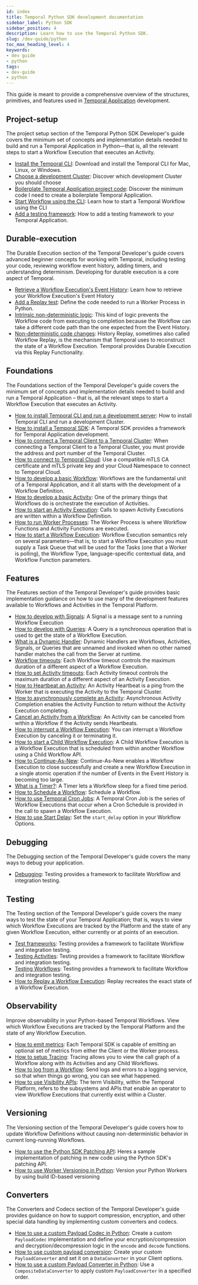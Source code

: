 ```yaml
---
id: index
title: Temporal Python SDK development documentation
sidebar_label: Python SDK
sidebar_position: 4
description: Learn how to use the Temporal Python SDK.
slug: /dev-guide/python
toc_max_heading_level: 4
keywords:
- dev guide
- python
tags:
- dev-guide
- python
---
```


<!-- THIS FILE IS GENERATED. DO NOT EDIT THIS FILE DIRECTLY -->

This guide is meant to provide a comprehensive overview of the structures, primitives, and features used in [Temporal Application](/temporal#temporal-application) development.

## Project-setup

The project setup section of the Temporal Python SDK Developer's guide covers the minimum set of concepts and implementation details needed to build and run a Temporal Application in Python—that is, all the relevant steps to start a Workflow Execution that executes an Activity.

- [Install the Temporal CLI](/dev-guide/python/project-setup#install-cli): Download and install the Temporal CLI for Mac, Linux, or Windows.
- [Choose a development Cluster](/dev-guide/python/project-setup#choose-dev-cluster): Discover which development Cluster you should choose
- [Boilerplate Temporal Application project code](/dev-guide/python/project-setup#boilerplate-project): Discover the minimum code I need to create a boilerplate Temporal Application.
- [Start Workflow using the CLI](/dev-guide/python/project-setup#start-workflow): Learn how to start a Temporal Workflow using the CLI
- [Add a testing framework](/dev-guide/python/project-setup#test-framework): How to add a testing framework to your Temporal Application.

## Durable-execution

The Durable Execution section of the Temporal Developer's guide covers advanced beginner concepts for working with Temporal, including testing your code, reviewing workflow event history, adding timers, and understanding determinism. Developing for durable execution is a core aspect of Temporal.

- [Retrieve a Workflow Execution's Event History](/dev-guide/python/durable-execution#retrieve-event-history): Learn how to retrieve your Workflow Execution's Event History
- [Add a Replay test](/dev-guide/python/durable-execution#add-replay-test): Define the code needed to run a Worker Process in Python.
- [Intrinsic non-deterministic logic](/dev-guide/python/durable-execution#intrinsic-non-deterministic-logic): This kind of logic prevents the Workflow code from executing to completion because the Workflow can take a different code path than the one expected from the Event History.
- [Non-deterministic code changes](/dev-guide/python/durable-execution#durability-through-replays): History Replay, sometimes also called Workflow Replay, is the mechanism that Temporal uses to reconstruct the state of a Workflow Execution. Temporal provides Durable Execution via this Replay Functionality.

## Foundations

The Foundations section of the Temporal Developer's guide covers the minimum set of concepts and implementation details needed to build and run a Temporal Application – that is, all the relevant steps to start a Workflow Execution that executes an Activity.

- [How to install Temporal CLI and run a development server](/dev-guide/typescript/foundations#run-a-development-server): How to install Temporal CLI and run a development Cluster.
- [How to install a Temporal SDK](/dev-guide/python/foundations#install-a-temporal-sdk): A Temporal SDK provides a framework for Temporal Application development.
- [How to connect a Temporal Client to a Temporal Cluster](/dev-guide/python/foundations#connect-to-a-dev-cluster): When connecting a Temporal Client to a Temporal Cluster, you must provide the address and port number of the Temporal Cluster.
- [How to connect to Temporal Cloud](/dev-guide/python/foundations#connect-to-temporal-cloud): Use a compatible mTLS CA certificate and mTLS private key and your Cloud Namespace to connect to Temporal Cloud.
- [How to develop a basic Workflow](/dev-guide/python/foundations#develop-workflows): Workflows are the fundamental unit of a Temporal Application, and it all starts with the development of a Workflow Definition.
- [How to develop a basic Activity](/dev-guide/python/foundations#develop-activities): One of the primary things that Workflows do is orchestrate the execution of Activities.
- [How to start an Activity Execution](/dev-guide/python/foundations#activity-execution): Calls to spawn Activity Executions are written within a Workflow Definition.
- [How to run Worker Processes](/dev-guide/python/foundations#run-a-dev-worker): The Worker Process is where Workflow Functions and Activity Functions are executed.
- [How to start a Workflow Execution](/dev-guide/python/foundations#start-workflow-execution): Workflow Execution semantics rely on several parameters—that is, to start a Workflow Execution you must supply a Task Queue that will be used for the Tasks (one that a Worker is polling), the Workflow Type, language-specific contextual data, and Workflow Function parameters.

## Features

The Features section of the Temporal Developer's guide provides basic implementation guidance on how to use many of the development features available to Workflows and Activities in the Temporal Platform.

- [How to develop with Signals](/dev-guide/python/features#signals): A Signal is a message sent to a running Workflow Execution
- [How to develop with Queries](/dev-guide/python/features#queries): A Query is a synchronous operation that is used to get the state of a Workflow Execution.
- [What is a Dynamic Handler](/dev-guide/python/features#dynamic-handler): Dynamic Handlers are Workflows, Activities, Signals, or Queries that are unnamed and invoked when no other named handler matches the call from the Server at runtime.
- [Workflow timeouts](/dev-guide/python/features#workflow-timeouts): Each Workflow timeout controls the maximum duration of a different aspect of a Workflow Execution.
- [How to set Activity timeouts](/dev-guide/python/features#activity-timeouts): Each Activity timeout controls the maximum duration of a different aspect of an Activity Execution.
- [How to Heartbeat an Activity](/dev-guide/python/features#activity-heartbeats): An Activity Heartbeat is a ping from the Worker that is executing the Activity to the Temporal Cluster.
- [How to asynchronously complete an Activity](/dev-guide/python/features#asynchronous-activity-completion): Asynchronous Activity Completion enables the Activity Function to return without the Activity Execution completing.
- [Cancel an Activity from a Workflow](/dev-guide/python/features#cancel-an-activity): An Activity can be canceled from within a Workflow if the Activity sends Heartbeats.
- [How to interrupt a Workflow Execution](/dev-guide/python/features#interrupt-a-workflow-execution): You can interrupt a Workflow Execution by canceling it or terminating it.
- [How to start a Child Workflow Execution](/dev-guide/python/features#child-workflows): A Child Workflow Execution is a Workflow Execution that is scheduled from within another Workflow using a Child Workflow API.
- [How to Continue-As-New](/dev-guide/python/features#continue-as-new): Continue-As-New enables a Workflow Execution to close successfully and create a new Workflow Execution in a single atomic operation if the number of Events in the Event History is becoming too large.
- [What is a Timer?](/dev-guide/python/features#timers): A Timer lets a Workflow sleep for a fixed time period.
- [How to Schedule a Workflow](/dev-guide/python/features#schedule-a-workflow): Schedule a Workflow.
- [How to use Temporal Cron Jobs](/dev-guide/python/features#temporal-cron-jobs): A Temporal Cron Job is the series of Workflow Executions that occur when a Cron Schedule is provided in the call to spawn a Workflow Execution.
- [How to use Start Delay](/dev-guide/python/features#start-delay): Set the `start_delay` option in your Workflow Options.

## Debugging

The Debugging section of the Temporal Developer's guide covers the many ways to debug your application.

- [Debugging](/dev-guide/python/debugging#debug): Testing provides a framework to facilitate Workflow and integration testing.

## Testing

The Testing section of the Temporal Developer's guide covers the many ways to test the state of your Temporal Application; that is, ways to view which Workflow Executions are tracked by the Platform and the state of any given Workflow Execution, either currently or at points of an execution.

- [Test frameworks](/dev-guide/python/testing#test-frameworks): Testing provides a framework to facilitate Workflow and integration testing.
- [Testing Activities](/dev-guide/python/testing#test-activities): Testing provides a framework to facilitate Workflow and integration testing.
- [Testing Workflows](/dev-guide/python/testing#test-workflows): Testing provides a framework to facilitate Workflow and integration testing.
- [How to Replay a Workflow Execution](/dev-guide/python/testing#replay): Replay recreates the exact state of a Workflow Execution.

## Observability

Improve observability in your Python-based Temporal Workflows. View which Workflow Executions are tracked by the Temporal Platform and the state of any Workflow Execution.

- [How to emit metrics](/dev-guide/python/observability#metrics): Each Temporal SDK is capable of emitting an optional set of metrics from either the Client or the Worker process.
- [How to setup Tracing](/dev-guide/python/observability#tracing): Tracing allows you to view the call graph of a Workflow along with its Activities and any Child Workflows.
- [How to log from a Workflow](/dev-guide/python/observability#logging): Send logs and errors to a logging service, so that when things go wrong, you can see what happened.
- [How to use Visibility APIs](/dev-guide/python/observability#visibility): The term Visibility, within the Temporal Platform, refers to the subsystems and APIs that enable an operator to view Workflow Executions that currently exist within a Cluster.

## Versioning

The Versioning section of the Temporal Developer's guide covers how to update Workflow Definitions without causing non-deterministic behavior in current long-running Workflows.

- [How to use the Python SDK Patching API](/dev-guide/python/versioning#python-sdk-patching-api): Heres a sample implementation of patching in new code using the Python SDK's patching API.
- [How to use Worker Versioning in Python](/dev-guide/python/versioning#worker-versioning): Version your Python Workers by using build ID-based versioning

## Converters

The Converters and Codecs section of the Temporal Developer's guide provides guidance on how to support compression, encryption, and other special data handling by implementing custom converters and codecs.

- [How to use a custom Payload Codec in Python](/dev-guide/python/converters#custom-payload-codec): Create a custom `PayloadCodec` implementation and define your encryption/compression and decryption/decompression logic in the `encode` and `decode` functions.
- [How to use custom payload conversion](/dev-guide/python/converters#custom-payload-conversion): Create your custom `PayloadConverter` and set it on a `DataConverter` in your Client options.
- [How to use a custom Payload Converter in Python](/dev-guide/python/converters#custom-payload-converter): Use a `CompositeDataConverter` to apply custom `PayloadConverter` in a specified order.

